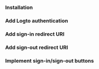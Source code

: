 
<GuideTip />

### Installation

<Installation />

### Add Logto authentication

<AddAuthentication />

### Add sign-in redirect URI

<AddSignInRedirectUri />

### Add sign-out redirect URI

<AddSignOutRedirectUri />

### Implement sign-in/sign-out buttons

<ImplementButtons />

<TestYourIntegration sdk=".NET Core (MVC)" />
